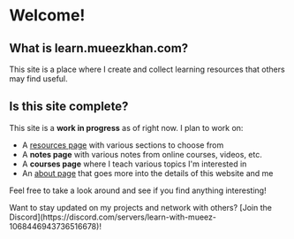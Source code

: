 
# Welcome!

## What is learn.mueezkhan.com?

This site is a place where I create and collect learning resources that others may find useful.

## Is this site complete?

This site is a **work in progress** as of right now. I plan to work on:

- A [resources page](/resources/introduction) with various sections to choose from
- A **notes page** with various notes from online courses, videos, etc.
- A **courses page** where I teach various topics I'm interested in
- An [about page](/about) that goes more into the details of this website and me

Feel free to take a look around and see if you find anything interesting!

<Callout type="info" emoji="ℹ">
  Want to stay updated on my projects and network with others? [Join the
  Discord](https://discord.com/servers/learn-with-mueez-1068446943736516678)!
</Callout>
